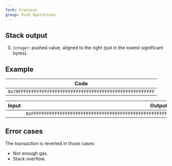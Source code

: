 ```yaml
---
fork: Frontier
group: Push Operations
---
```


## Stack output

0. `Integer`: pushed value, aligned to the right (put in the lowest significant bytes).

## Example

| Code |
|------|
| `0x79FFFFFFFFFFFFFFFFFFFFFFFFFFFFFFFFFFFFFFFFFFFFFFFFFFFF` |

| Input | Output |
|------:|-------:|
| | `0xFFFFFFFFFFFFFFFFFFFFFFFFFFFFFFFFFFFFFFFFFFFFFFFFFFFF` |

## Error cases

The transaction is reverted in those cases:
- Not enough gas.
- Stack overflow.
